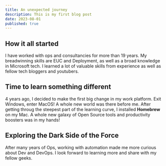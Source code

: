 ```yaml
---
title: An unexpected journey
description: This is my first blog post
date: 2023-08-01
published: true
---
```


## How it all started

I have worked with ops and consultancies for more than 19 years. My breadwinning skills
are EUC and Deployment, as well as a broad knowledge in Microsoft tech. I learned a lot
of valuable skills from experience as well as fellow tech bloggers and youtubers.

## Time to learn something different

4 years ago, I decided to make the first big change in my work platform. Exit Windows, enter MacOS!
A whole new world was there before me. After getting throug the steepest part of the learning curve,
I installed **Homebrew** on my Mac. A whole new galaxy of Open Source tools and productivity boosters
was in my hands!

## Exploring the Dark Side of the Force

After many years of Ops, working with automation made me more curious about Dev and DevOps. I look
forward to learning more and share with my fellow geeks.
